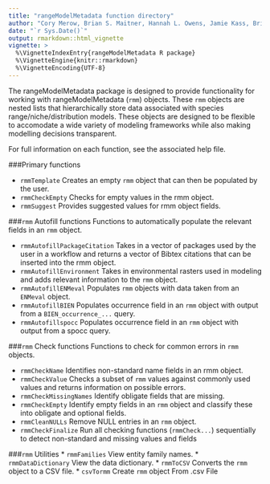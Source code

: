 ```yaml
---
title: "rangeModelMetadata function directory"
author: "Cory Merow, Brian S. Maitner, Hannah L. Owens, Jamie Kass, Brian Enquist, Rob Guralnick"
date: "`r Sys.Date()`"
output: rmarkdown::html_vignette
vignette: >
  %\VignetteIndexEntry{rangeModelMetadata R package}
  %\VignetteEngine{knitr::rmarkdown}
  %\VignetteEncoding{UTF-8}
---
```



The rangeModelMetadata package is designed to provide functionality for working with rangeModelMetadata (`rmm`) objects.  These `rmm` objects are nested lists that hierarchically store data associated with species range/niche/distribution models.  These objects are designed to be flexible to accomodate a wide variety of modeling frameworks while also making modelling decisions transparent. 

For full information on each function, see the associated help file.

###Primary functions

* `rmmTemplate` Creates an empty `rmm` object that can then be populated by the user.
<!-- * `rmmCheckFull` Prints only the rmm fields that have been populated. -->
* `rmmCheckEmpty` Checks for empty values in the rmm object.
* `rmmSuggest` Provides suggested values for rmm object fields.


###`rmm` Autofill functions
Functions to automatically populate the relevant fields in an `rmm` object.  

* `rmmAutofillPackageCitation` Takes in a vector of packages used by the user in a workflow and returns a vector of Bibtex citations that can be inserted into the rmm object.
* `rmmAutofillEnvironment` Takes in environmental rasters used in modeling and adds relevant information to the `rmm` object.
* `rmmAutofillENMeval` Populates `rmm` objects with data taken from an `ENMeval` object.
* `rmmAutofillBIEN` Populates occurrence field in an `rmm` object with output from a `BIEN_occurrence_...` query.
* `rmmAutofillspocc` Populates occurrence field in an `rmm` object with output from a spocc query.

###`rmm` Check functions
Functions to check for common errors in `rmm` objects.

* `rmmCheckName` Identifies non-standard name fields in an rmm object.
* `rmmCheckValue` Checks a subset of `rmm` values against commonly used values and returns information on possible errors.
* `rmmCheckMissingNames` Identify obligate fields that are missing.
* `rmmCheckEmpty` Identify empty fields in an `rmm` object and classify these into obligate and optional fields.
* `rmmCleanNULLs` Remove NULL entries in an `rmm` object.
* `rmmCheckFinalize` Run all checking functions (`rmmCheck...`) sequentially to detect non-standard and missing values and fields

###`rmm` Utilities
* `rmmFamilies` View entity family names.
* `rmmDataDictionary` View the data dictionary.
* `rmmToCSV` Converts the `rmm` object to a CSV file.
* `csvTormm` Create `rmm` object From .csv File










